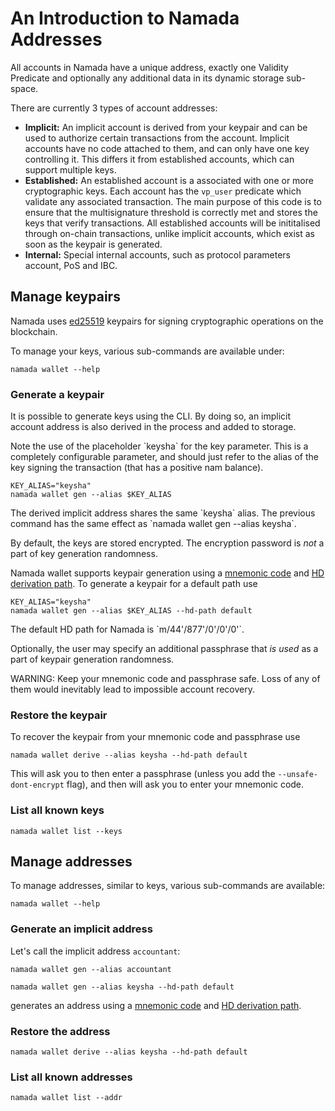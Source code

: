 
# An Introduction to Namada Addresses

All accounts in Namada have a unique address, exactly one Validity Predicate and optionally any additional data in its dynamic storage sub-space.

There are currently 3 types of account addresses:
- **Implicit:** An implicit account is derived from your keypair and can be used to authorize certain transactions from the account. Implicit accounts have no code attached to them, and can only have one key controlling it. This differs it from established accounts, which can support multiple keys.
- **Established:** An established account is a associated with one or more cryptographic keys. Each account has the `vp_user` predicate which validate any associated transaction. The main purpose of this code is to ensure that the multisignature threshold is correctly met and stores the keys that verify transactions. All established accounts will be inititalised through on-chain transactions, unlike implicit accounts, which exist as soon as the keypair is generated.
- **Internal:** Special internal accounts, such as protocol parameters account, PoS and IBC.

## Manage keypairs

Namada uses [ed25519](https://en.wikipedia.org/wiki/EdDSA#Ed25519) keypairs for signing cryptographic operations on the blockchain.

To manage your keys, various sub-commands are available under:

```shell copy
namada wallet --help
```

### Generate a keypair

It is possible to generate keys using the CLI. By doing so, an implicit account address is also derived in the process and added to storage.

<Callout type="info" emoji="🤡">
Note the use  of the placeholder `keysha` for the key parameter. This is a completely configurable parameter, and should just refer to the alias of the key signing the transaction (that has a positive nam balance).
</Callout>

```shell copy
KEY_ALIAS="keysha"
namada wallet gen --alias $KEY_ALIAS
```

<Callout type="info">
The derived implicit address shares the same `keysha` alias. The previous command has the same effect as `namada wallet gen --alias keysha`.
</Callout>

By default, the keys are stored encrypted.
The encryption password is _not_ a part of key generation randomness.

Namada wallet supports keypair generation using a [mnemonic code](https://github.com/bitcoin/bips/blob/master/bip-0039.mediawiki) and [HD derivation path](https://github.com/bitcoin/bips/blob/master/bip-0044.mediawiki).
To generate a keypair for a default path use
```shell copy
KEY_ALIAS="keysha"
namada wallet gen --alias $KEY_ALIAS --hd-path default
```

<Callout type="info">
The default HD path for Namada is `m/44'/877'/0'/0'/0'`.
</Callout>

Optionally, the user may specify an additional passphrase that _is used_ as a part of keypair generation randomness.

<Callout type="error" emoji="🚨">
WARNING: Keep your mnemonic code and passphrase safe.
Loss of any of them would inevitably lead to impossible account recovery.
</Callout>

### Restore the keypair

To recover the keypair from your mnemonic code and passphrase use
```shell copy
namada wallet derive --alias keysha --hd-path default
```

This will ask you to then enter a passphrase (unless you add the `--unsafe-dont-encrypt` flag),
and then will ask you to enter your mnemonic code.

### List all known keys

```shell copy
namada wallet list --keys
```

## Manage addresses


To manage addresses, similar to keys, various sub-commands are available:

```shell copy
namada wallet --help
```

### Generate an implicit address

Let's call the implicit address `accountant`:
```shell copy
namada wallet gen --alias accountant
```

```shell copy
namada wallet gen --alias keysha --hd-path default
```
generates an address using a [mnemonic code](https://github.com/bitcoin/bips/blob/master/bip-0039.mediawiki) and [HD derivation path](https://github.com/bitcoin/bips/blob/master/bip-0044.mediawiki).

### Restore the address

```shell copy
namada wallet derive --alias keysha --hd-path default
```
### List all known addresses

```shell copy
namada wallet list --addr
```
